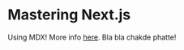 
# Mastering Next.js

Using MDX! More info [here](https://masteringnextjs.com).
Bla bla chakde phatte!

<Form />

